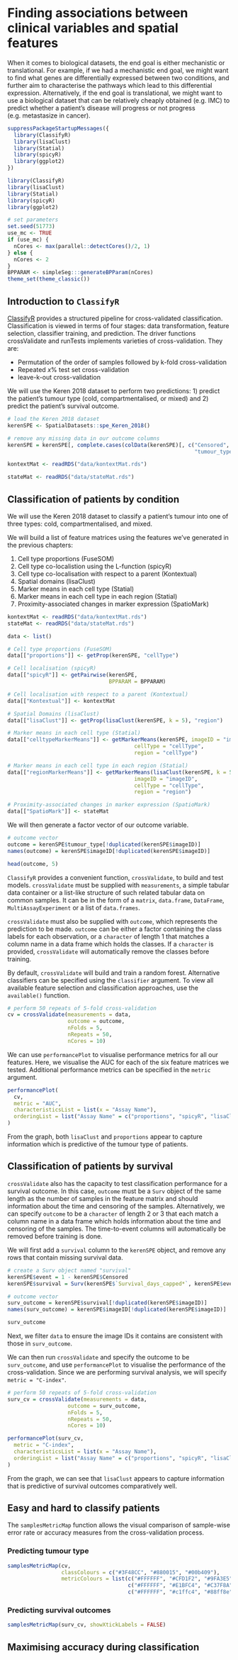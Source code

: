 # Finding associations between clinical variables and spatial features

When it comes to biological datasets, the end goal is either mechanistic or translational. For example, if we had a mechanistic end goal, we might want to find what genes are differentially expressed between two conditions, and further aim to characterise the pathways which lead to this differential expression. Alternatively, if the end goal is translational, we might want to use a biological dataset that can be relatively cheaply obtained (e.g. IMC) to predict whether a patient's disease will progress or not progress (e.g. metastasize in cancer).

<!-- Steps: -->

<!-- 1.  Introduction to ClassifyR -->
<!-- 2.  Classification of patients by condition -->
<!-- 3.  Classification of patients by survival -->
<!-- 4.  Easy and Hard to classify patients (samplesMetricMap) -->
<!-- 5.  Maximising accuracy during classification (parameter tuning for crossValidate) -->

```r
suppressPackageStartupMessages({
  library(ClassifyR)
  library(lisaClust)
  library(Statial)
  library(spicyR)
  library(ggplot2)
})
```

```r
library(ClassifyR)
library(lisaClust)
library(Statial)
library(spicyR)
library(ggplot2)
```

```r
# set parameters
set.seed(51773)
use_mc <- TRUE
if (use_mc) {
  nCores <- max(parallel::detectCores()/2, 1)
} else {
  nCores <- 2
}
BPPARAM <- simpleSeg:::generateBPParam(nCores)
theme_set(theme_classic())
```

## Introduction to `ClassifyR`

[ClassifyR](https://www.bioconductor.org/packages/release/bioc/html/ClassifyR.html) provides a structured pipeline for cross-validated classification. Classification is viewed in terms of four stages: data transformation, feature selection, classifier training, and prediction. The driver functions crossValidate and runTests implements varieties of cross-validation. They are:

-   Permutation of the order of samples followed by k-fold cross-validation
-   Repeated $x\%$ test set cross-validation
-   leave-k-out cross-validation

We will use the Keren 2018 dataset to perform two predictions: 1) predict the patient's tumour type (cold, compartmentalised, or mixed) and 2) predict the patient's survival outcome.

```r
# load the Keren 2018 dataset
kerenSPE <- SpatialDatasets::spe_Keren_2018()

# remove any missing data in our outcome columns
kerenSPE = kerenSPE[, complete.cases(colData(kerenSPE)[, c("Censored", "Survival_days_capped*",
                                                           "tumour_type")])]

kontextMat <- readRDS("data/kontextMat.rds")

stateMat <- readRDS("data/stateMat.rds")
```

## Classification of patients by condition

We will use the Keren 2018 dataset to classify a patient's tumour into one of three types: cold, compartmentalised, and mixed.

We will build a list of feature matrices using the features we've generated in the previous chapters:

1.  Cell type proportions (FuseSOM)
2.  Cell type co-localistion using the L-function (spicyR)
3.  Cell type co-localisation with respect to a parent (Kontextual)
4.  Spatial domains (lisaClust)
5.  Marker means in each cell type (Statial)
6.  Marker means in each cell type in each region (Statial)
7.  Proximity-associated changes in marker expression (SpatioMark)

```r
kontextMat <- readRDS("data/kontextMat.rds")
stateMat <- readRDS("data/stateMat.rds")
```

```r
data <- list()

# Cell type proportions (FuseSOM)
data[["proportions"]] <- getProp(kerenSPE, "cellType")

# Cell localisation (spicyR)
data[["spicyR"]] <- getPairwise(kerenSPE,
                                BPPARAM = BPPARAM)

# Cell localisation with respect to a parent (Kontextual)
data[["Kontextual"]] <- kontextMat

# Spatial Domains (lisaClust)
data[["lisaClust"]] <- getProp(lisaClust(kerenSPE, k = 5), "region")

# Marker means in each cell type (Statial)
data[["celltypeMarkerMeans"]] <- getMarkerMeans(kerenSPE, imageID = "imageID",
                                        cellType = "cellType",
                                        region = "cellType")

# Marker means in each cell type in each region (Statial)
data[["regionMarkerMeans"]] <- getMarkerMeans(lisaClust(kerenSPE, k = 5), 
                                        imageID = "imageID",
                                        cellType = "cellType",
                                        region = "region")

# Proximity-associated changes in marker expression (SpatioMark)
data[["SpatioMark"]] <- stateMat
```

We will then generate a factor vector of our outcome variable.

```r
# outcome vector
outcome = kerenSPE$tumour_type[!duplicated(kerenSPE$imageID)]
names(outcome) = kerenSPE$imageID[!duplicated(kerenSPE$imageID)]

head(outcome, 5)
```

`ClassifyR` provides a convenient function, `crossValidate`, to build and test models. `crossValidate` must be supplied with `measurements`, a simple tabular data container or a list-like structure of such related tabular data on common samples. It can be in the form of a `matrix`, `data.frame`, `DataFrame`, `MultiAssayExperiment` or a list of `data.frames`.

`crossValidate` must also be supplied with `outcome`, which represents the prediction to be made. `outcome` can be either a factor containing the class labels for each observation, or a `character` of length 1 that matches a column name in a data frame which holds the classes. If a `character` is provided, `crossValidate` will automatically remove the classes before training.

By default, `crossValidate` will build and train a random forest. Alternative classifiers can be specified using the `classifier` argument. To view all available feature selection and classification approaches, use the `available()` function.

```r
# perform 50 repeats of 5-fold cross-validation
cv = crossValidate(measurements = data,
                   outcome = outcome,
                   nFolds = 5,
                   nRepeats = 50,
                   nCores = 10)
```

We can use `performancePlot` to visualise performance metrics for all our features. Here, we visualise the AUC for each of the six feature matrices we tested. Additional performance metrics can be specified in the `metric` argument.

```r
performancePlot(
  cv,
  metric = "AUC",
  characteristicsList = list(x = "Assay Name"),
  orderingList = list("Assay Name" = c("proportions", "spicyR", "lisaClust", "Kontextual", "celltypeMarkerMeans", "regionMarkerMeans", "SpatioMark"))
)
```

From the graph, both `lisaClust` and `proportions` appear to capture information which is predictive of the tumour type of patients.

## Classification of patients by survival

`crossValidate` also has the capacity to test classification performance for a survival outcome. In this case, `outcome` must be a `Surv` object of the same length as the number of samples in the feature matrix and should information about the time and censoring of the samples. Alternatively, we can specify `outcome` to be a `character` of length 2 or 3 that each match a column name in a data frame which holds information about the time and censoring of the samples. The time-to-event columns will automatically be removed before training is done.

We will first add a `survival` column to the `kerenSPE` object, and remove any rows that contain missing survival data.

```r
# create a Surv object named "survival"
kerenSPE$event = 1 - kerenSPE$Censored
kerenSPE$survival = Surv(kerenSPE$`Survival_days_capped*`, kerenSPE$event)

# outcome vector
surv_outcome = kerenSPE$survival[!duplicated(kerenSPE$imageID)]
names(surv_outcome) = kerenSPE$imageID[!duplicated(kerenSPE$imageID)]

surv_outcome
```

Next, we filter `data` to ensure the image IDs it contains are consistent with those in `surv_outcome`.

We can then run `crossValidate` and specify the outcome to be `surv_outcome`, and use `performancePlot` to visualise the performance of the cross-validation. Since we are performing survival analysis, we will specify `metric = "C-index"`.

```r
# perform 50 repeats of 5-fold cross-validation
surv_cv = crossValidate(measurements = data,
                   outcome = surv_outcome,
                   nFolds = 5,
                   nRepeats = 50,
                   nCores = 10)

performancePlot(surv_cv,
  metric = "C-index",
  characteristicsList = list(x = "Assay Name"),
  orderingList = list("Assay Name" = c("proportions", "spicyR", "lisaClust", "Kontextual", "celltypeMarkerMeans", "regionMarkerMeans", "SpatioMark"))
)
```

From the graph, we can see that `lisaClust` appears to capture information that is predictive of survival outcomes comparatively well.

## Easy and hard to classify patients

The `samplesMetricMap` function allows the visual comparison of sample-wise error rate or accuracy measures from the cross-validation process.

### Predicting tumour type

```r
samplesMetricMap(cv,  
                 classColours = c("#3F48CC", "#880015", "#00b409"),
                 metricColours = list(c("#FFFFFF", "#CFD1F2", "#9FA3E5", "#6F75D8", "#3F48CC"),
                                      c("#FFFFFF", "#E1BFC4", "#C37F8A", "#A53F4F", "#880015"),
                                      c("#FFFFFF", "#c1ffc4", "#88ff8e", "#5aff62", "#00b409")))
```

### Predicting survival outcomes

```r
samplesMetricMap(surv_cv, showXtickLabels = FALSE)
```

## Maximising accuracy during classification
